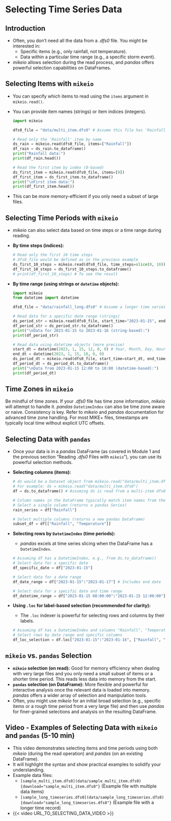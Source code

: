 # Selecting Time Series Data

## Introduction
- Often, you don't need all the data from a *.dfs0* file. You might be interested in:
    - Specific items (e.g., only rainfall, not temperature).
    - Data within a particular time range (e.g., a specific storm event).
- *mikeio* allows selection during the read process, and *pandas* offers powerful selection capabilities on DataFrames.

## Selecting Items with `mikeio`
- You can specify which items to read using the `items` argument in `mikeio.read()`.
- You can provide item names (strings) or item indices (integers).
  ```python
  import mikeio

  dfs0_file = "data/multi_item.dfs0" # Assume this file has 'Rainfall' and 'Temperature'

  # Read only the 'Rainfall' item by name
  ds_rain = mikeio.read(dfs0_file, items=["Rainfall"])
  df_rain = ds_rain.to_dataframe()
  print("Rainfall data:")
  print(df_rain.head())

  # Read the first item by index (0-based)
  ds_first_item = mikeio.read(dfs0_file, items=[0])
  df_first_item = ds_first_item.to_dataframe()
  print("\nFirst item data:")
  print(df_first_item.head())
  ```
- This can be more memory-efficient if you only need a subset of large files.

## Selecting Time Periods with `mikeio`
- *mikeio* can also select data based on time steps or a time range during reading.
- **By time steps (indices):**
  ```python
  # Read only the first 10 time steps
  # dfs0_file would be defined as in the previous example
  ds_first_10_steps = mikeio.read(dfs0_file, time_steps=slice(0, 10)) # or list(range(10))
  df_first_10_steps = ds_first_10_steps.to_dataframe()
  # print(df_first_10_steps) # To see the result
  ```
- **By time range (using strings or `datetime` objects):**
  ```python
  import mikeio
  from datetime import datetime

  dfs0_file = "data/rainfall_long.dfs0" # Assume a longer time series

  # Read data for a specific date range (strings)
  ds_period_str = mikeio.read(dfs0_file, start_time="2023-01-15", end_time="2023-01-16")
  df_period_str = ds_period_str.to_dataframe()
  print("\nData for 2023-01-15 to 2023-01-16 (string-based):")
  print(df_period_str)

  # Read data using datetime objects (more precise)
  start_dt = datetime(2023, 1, 15, 12, 0, 0) # Year, Month, Day, Hour, Minute, Second
  end_dt = datetime(2023, 1, 15, 18, 0, 0)
  ds_period_dt = mikeio.read(dfs0_file, start_time=start_dt, end_time=end_dt)
  df_period_dt = ds_period_dt.to_dataframe()
  print("\nData from 2023-01-15 12:00 to 18:00 (datetime-based):")
  print(df_period_dt)
  ```

::: {.callout-note}
## Time Zones in `mikeio`
Be mindful of time zones. If your *.dfs0* file has time zone information, *mikeio* will attempt to handle it. *pandas* `DatetimeIndex` can also be time zone aware or naive. Consistency is key. Refer to *mikeio* and *pandas* documentation for advanced time zone handling.
For most MIKE+ files, timestamps are typically local time without explicit UTC offsets.
:::

## Selecting Data with `pandas`
- Once your data is in a *pandas* DataFrame (as covered in Module 1 and the previous section "Reading *.dfs0* Files with `mikeio`"), you can use its powerful selection methods.
- **Selecting columns (items):**
  ```python
  # ds would be a Dataset object from mikeio.read("data/multi_item.dfs0")
  # For example: ds = mikeio.read("data/multi_item.dfs0")
  df = ds.to_dataframe() # Assuming ds is read from a multi-item dfs0

  # Column names in the DataFrame typically match item names from the .dfs0 file.
  # Select a single column (returns a pandas Series)
  rain_series = df["Rainfall"]

  # Select multiple columns (returns a new pandas DataFrame)
  subset_df = df[["Rainfall", "Temperature"]]
  ```
- **Selecting rows by `DatetimeIndex` (time periods):**
  - *pandas* excels at time series slicing when the DataFrame has a `DatetimeIndex`.
  ```python
  # Assuming df has a DatetimeIndex, e.g., from ds.to_dataframe()
  # Select data for a specific date
  df_specific_date = df["2023-01-15"]

  # Select data for a date range
  df_date_range = df["2023-01-15":"2023-01-17"] # Includes end date

  # Select data for a specific date and time range
  df_datetime_range = df["2023-01-15 08:00:00":"2023-01-15 12:00:00"]
  ```
- **Using `.loc` for label-based selection (recommended for clarity):**
  - The `.loc` indexer is powerful for selecting rows and columns by their labels.
  ```python
  # Assuming df has a DatetimeIndex and columns "Rainfall", "Temperature"
  # Select rows by date range and specific columns
  df_loc_selection = df.loc["2023-01-15":"2023-01-16", ["Rainfall", "Temperature"]]
  ```

::: {.callout-tip}
## `mikeio` vs. `pandas` Selection
- **`mikeio` selection (on read):** Good for memory efficiency when dealing with very large files and you only need a small subset of items or a shorter time period. This reads less data into memory from the start.
- **`pandas` selection (on DataFrame):** More flexible and powerful for interactive analysis once the relevant data is loaded into memory. *pandas* offers a wider array of selection and manipulation tools.
- Often, you might use *mikeio* for an initial broad selection (e.g., specific items or a rough time period from a very large file) and then use *pandas* for finer-grained selections and analysis on the resulting DataFrame.
:::

## Video - Examples of Selecting Data with `mikeio` and `pandas` (5-10 min)
- This video demonstrates selecting items and time periods using both *mikeio* (during the read operation) and *pandas* (on an existing DataFrame).
- It will highlight the syntax and show practical examples to solidify your understanding.
- Example data files:
    - `[sample_multi_item.dfs0](data/sample_multi_item.dfs0){download="sample_multi_item.dfs0"}` (Example file with multiple data items)
    - `[sample_long_timeseries.dfs0](data/sample_long_timeseries.dfs0){download="sample_long_timeseries.dfs0"}` (Example file with a longer time record)
- {{< video URL_TO_SELECTING_DATA_VIDEO >}}